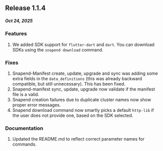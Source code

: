 ## Release 1.1.4
##### Oct 24, 2025

### Features
1. We added SDK support for `flutter-dart` and `dart`. You can download SDKs using the `snapend download` command.

### Fixes
1. Snapend-Manifest create, update, upgrade and sync was adding some extra fields in the `data_definitions` (this was already backward compatible, but still unnecessary). This has been fixed.
2. Snapend-manifest sync, update, upgrade now validate if the manifest file is a valid.
3. Snapend creation failures due to duplicate cluster names now show proper error messages.
4. Snapend download command now smartly picks a default `http-lib` if the user does not provide one, based on the SDK selected.

### Documentation
1. Updated the README.md to reflect correct parameter names for commands.